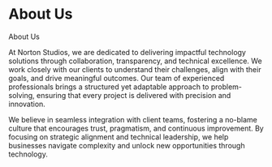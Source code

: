 # About Us

About Us

At Norton Studios, we are dedicated to delivering impactful technology solutions through collaboration, transparency, and technical excellence. We work closely with our clients to understand their challenges, align with their goals, and drive meaningful outcomes. Our team of experienced professionals brings a structured yet adaptable approach to problem-solving, ensuring that every project is delivered with precision and innovation.

We believe in seamless integration with client teams, fostering a no-blame culture that encourages trust, pragmatism, and continuous improvement. By focusing on strategic alignment and technical leadership, we help businesses navigate complexity and unlock new opportunities through technology.
